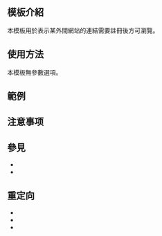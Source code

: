 {{High-use|8932}}
<IncludeOnly><!-- 在這裡加入模板的保護標識 --></IncludeOnly>
<!-- 在本行下編輯模板說明 -->
== 模板介紹 ==
本模板用於表示某外間網站的連結需要註冊後方可瀏覽。

== 使用方法 ==
本模板無參數選項。

== 範例 ==

== 注意事项 ==

== 參見 ==
*{{tl|Subscription_required}}
*{{tl|Free access}}

== 重定向 ==
* {{tl|需要註冊}}
* {{tl|Registration}}
* {{tl|需要登录}}

<IncludeOnly>
<!-- 本行下加入模板的分類 -->

<!-- 本行下加入模板的跨語言鏈接 -->

</IncludeOnly>